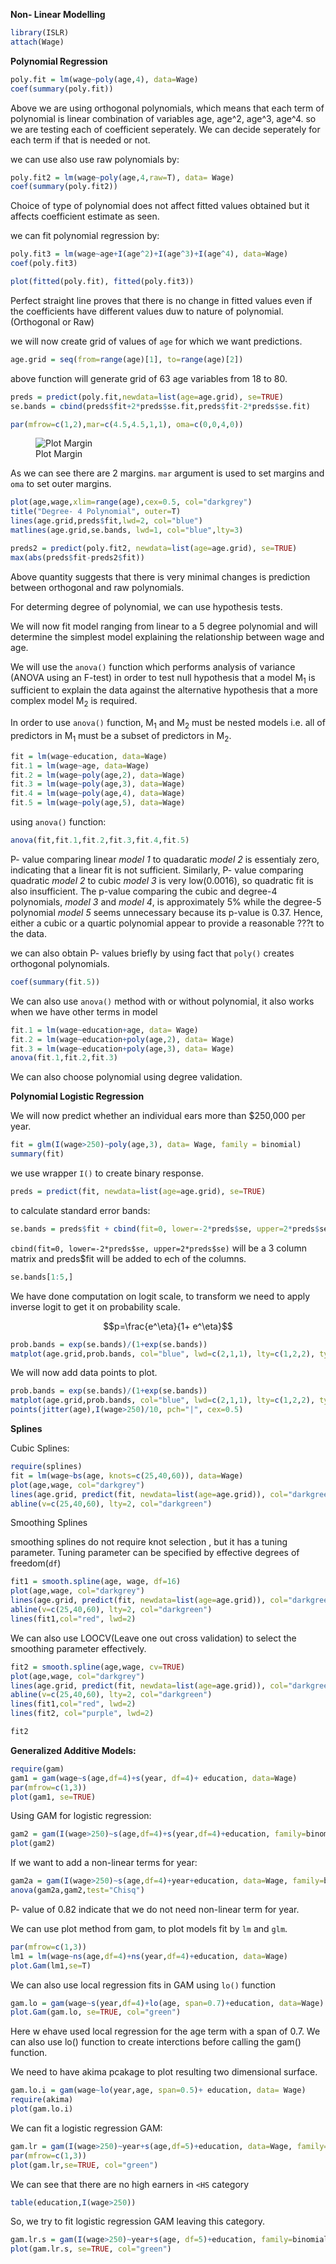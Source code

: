 **Non- Linear Modelling**

```{r}
library(ISLR)
attach(Wage)
```

**Polynomial Regression**
```{r}
poly.fit = lm(wage~poly(age,4), data=Wage)
coef(summary(poly.fit))
```
Above we are using orthogonal polynomials, which means that each term of polynomial is linear combination of variables age, age^2, age^3, age^4. so we are testing each of coefficient seperately. We can decide seperately for each term if that is needed or not.

we can use also use raw polynomials by:
```{r}
poly.fit2 = lm(wage~poly(age,4,raw=T), data= Wage)
coef(summary(poly.fit2))
```
Choice of type of polynomial does not affect fitted values obtained but it affects coefficient estimate as seen.

we can fit polynomial regression by:

```{r}
poly.fit3 = lm(wage~age+I(age^2)+I(age^3)+I(age^4), data=Wage)
coef(poly.fit3)
```
```{r}
plot(fitted(poly.fit), fitted(poly.fit3))
```
Perfect straight line proves that there is no change in fitted values even if the coefficients have different values duw to nature of polynomial.(Orthogonal or Raw)



we will now create grid of values of `age` for which we want predictions.

```{r}
age.grid = seq(from=range(age)[1], to=range(age)[2])
```
above function will generate grid of 63 age variables from 18 to 80.

```{r}
preds = predict(poly.fit,newdata=list(age=age.grid), se=TRUE)
se.bands = cbind(preds$fit+2*preds$se.fit,preds$fit-2*preds$se.fit)

```

```{r}

par(mfrow=c(1,2),mar=c(4.5,4.5,1,1), oma=c(0,0,4,0))
```
![Plot Margin](https://www.r-graph-gallery.com/74-margin-and-oma-cheatsheet_files/figure-html/thecode-1.png)


As we can see there are 2 margins. `mar` argument is used to set margins and `oma` to set outer margins.


```{r}

plot(age,wage,xlim=range(age),cex=0.5, col="darkgrey")
title("Degree- 4 Polynomial", outer=T)
lines(age.grid,preds$fit,lwd=2, col="blue")
matlines(age.grid,se.bands, lwd=1, col="blue",lty=3)
```

```{r}

preds2 = predict(poly.fit2, newdata=list(age=age.grid), se=TRUE)
max(abs(preds$fit-preds2$fit))

```
Above quantity suggests that there is very minimal changes is prediction between orthogonal and raw polynomials.


For determing degree of polynomial, we can use hypothesis tests.

We will now fit model ranging from linear to a 5 degree polynomial and will determine the simplest model explaining the relationship between wage and age. 

We will use the `anova()` function which performs analysis of variance (ANOVA using an F-test) in order to test null hypothesis that a model M~1~ is sufficient to explain the data against the alternative hypothesis that a more complex model M~2~ is required.

In order to use `anova()` function, M~1~ and M~2~ must be nested models i.e. all of predictors in M~1~ must be a subset of predictors in M~2~.

```{r}
fit = lm(wage~education, data=Wage)
fit.1 = lm(wage~age, data=Wage)
fit.2 = lm(wage~poly(age,2), data=Wage)
fit.3 = lm(wage~poly(age,3), data=Wage)
fit.4 = lm(wage~poly(age,4), data=Wage)
fit.5 = lm(wage~poly(age,5), data=Wage)
```

using `anova()` function:

```{r}
anova(fit,fit.1,fit.2,fit.3,fit.4,fit.5)
```
P- value comparing linear *model 1* to quadaratic *model 2* is essentialy zero, indicating that a linear fit is not sufficient.
Similarly, P- value comparing quadratic *model 2* to cubic *model 3* is very low(0.0016), so quadratic fit is also insufficient.
The p-value comparing the cubic and degree-4 polynomials, *model 3* and *model 4*, is approximately 5% while the degree-5 polynomial *model 5* seems unnecessary because its p-value is 0.37. Hence, either a cubic or a quartic polynomial appear to provide a reasonable ???t to the data.

we can also obtain P- values briefly by using fact that `poly()` creates orthogonal polynomials.

```{r}
coef(summary(fit.5))
```

We can also use `anova()` method with or without polynomial, it also works when we have other terms in model

```{r}
fit.1 = lm(wage~education+age, data= Wage)
fit.2 = lm(wage~education+poly(age,2), data= Wage)
fit.3 = lm(wage~education+poly(age,3), data= Wage)
anova(fit.1,fit.2,fit.3)
```

We can also choose polynomial using degree validation.


**Polynomial Logistic Regression**

We will now predict whether an individual ears more than $250,000 per year.
```{r}
fit = glm(I(wage>250)~poly(age,3), data= Wage, family = binomial)
summary(fit)
```
we use wrapper `I()` to create binary response. 

```{r}
preds = predict(fit, newdata=list(age=age.grid), se=TRUE)
```

to calculate standard error bands:

```{r}
se.bands = preds$fit + cbind(fit=0, lower=-2*preds$se, upper=2*preds$se)
```
`cbind(fit=0, lower=-2*preds$se, upper=2*preds$se)` will be a 3 column matrix and preds$fit will be added to ech of the columns.
```{r}
se.bands[1:5,]
```
We have done computation on logit scale, to transform we need to apply inverse logit to get it on probability scale.

$$p=\frac{e^\eta}{1+ e^\eta}$$
```{r}
prob.bands = exp(se.bands)/(1+exp(se.bands))
matplot(age.grid,prob.bands, col="blue", lwd=c(2,1,1), lty=c(1,2,2), type="l", ylim=c(0,0.1))
```
We will now add data points to plot.
```{r}
prob.bands = exp(se.bands)/(1+exp(se.bands))
matplot(age.grid,prob.bands, col="blue", lwd=c(2,1,1), lty=c(1,2,2), type="l", ylim=c(0,0.1))
points(jitter(age),I(wage>250)/10, pch="|", cex=0.5)
```

**Splines**

Cubic Splines:

```{r}
require(splines)
fit = lm(wage~bs(age, knots=c(25,40,60)), data=Wage)
plot(age,wage, col="darkgrey")
lines(age.grid, predict(fit, newdata=list(age=age.grid)), col="darkgreen", lwd=2)
abline(v=c(25,40,60), lty=2, col="darkgreen")
```
Smoothing Splines

smoothing splines do not require knot selection , but it has a tuning parameter. Tuning parameter can be specified by effective degrees of freedom(`df`)


```{r}
fit1 = smooth.spline(age, wage, df=16)
plot(age,wage, col="darkgrey")
lines(age.grid, predict(fit, newdata=list(age=age.grid)), col="darkgreen", lwd=2)
abline(v=c(25,40,60), lty=2, col="darkgreen")
lines(fit1,col="red", lwd=2)
```

We can also use LOOCV(Leave one out cross validation) to select the smoothing parameter effectively.

```{r}
fit2 = smooth.spline(age,wage, cv=TRUE)
plot(age,wage, col="darkgrey")
lines(age.grid, predict(fit, newdata=list(age=age.grid)), col="darkgreen", lwd=2)
abline(v=c(25,40,60), lty=2, col="darkgreen")
lines(fit1,col="red", lwd=2)
lines(fit2, col="purple", lwd=2)
```

```{r}
fit2
```

**Generalized Additive Models:**

```{r}
require(gam)
gam1 = gam(wage~s(age,df=4)+s(year, df=4)+ education, data=Wage)
par(mfrow=c(1,3))
plot(gam1, se=TRUE)
```

Using GAM for logistic regression:

```{r}
gam2 = gam(I(wage>250)~s(age,df=4)+s(year,df=4)+education, family=binomial)
plot(gam2)
```

If we want to add a non-linear terms for year:
```{r}
gam2a = gam(I(wage>250)~s(age,df=4)+year+education, data=Wage, family=binomial)
anova(gam2a,gam2,test="Chisq")

```
P- value of 0.82 indicate that we do not need non-linear term for year.

We can use plot method from gam, to plot models fit by `lm` and `glm`.

```{r}
par(mfrow=c(1,3))
lm1 = lm(wage~ns(age,df=4)+ns(year,df=4)+education, data=Wage)
plot.Gam(lm1,se=T)
```
We can also use local regression fits in GAM using `lo()` function

```{r}
gam.lo = gam(wage~s(year,df=4)+lo(age, span=0.7)+education, data=Wage)
plot.Gam(gam.lo, se=TRUE, col="green")
```
Here w ehave used local regression for the age term with a span of 0.7.
 We can also use lo() function to create interctions before calling the gam() function.
 
We need to have akima pcakage to plot resulting two dimensional surface. 
 
```{r}
gam.lo.i = gam(wage~lo(year,age, span=0.5)+ education, data= Wage)
require(akima)
plot(gam.lo.i)
```
We can fit a logistic regression GAM:

```{r}
gam.lr = gam(I(wage>250)~year+s(age,df=5)+education, data=Wage, family=binomial)
par(mfrow=c(1,3))
plot(gam.lr,se=TRUE, col="green")
```

We can see that there are no high earners in `<HS` category
```{r}
table(education,I(wage>250))
```

So, we try to fit logistic regression GAM leaving this category.

```{r}
gam.lr.s = gam(I(wage>250)~year+s(age, df=5)+education, family=binomial, data=Wage, subset=(education!= "1. < HS Grad"))
plot(gam.lr.s, se=TRUE, col="green")
```